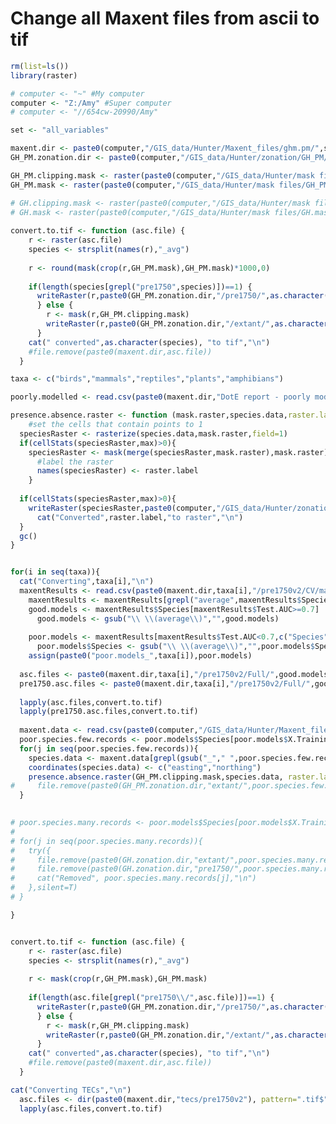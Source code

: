 Change all Maxent files from ascii to tif
==============================================


```r
rm(list=ls())
library(raster)

# computer <- "~" #My computer
computer <- "Z:/Amy" #Super computer
# computer <- "//654cw-20990/Amy"

set <- "all_variables"

maxent.dir <- paste0(computer,"/GIS_data/Hunter/Maxent_files/ghm.pm/",set,"/output/")
GH_PM.zonation.dir <- paste0(computer,"/GIS_data/Hunter/zonation/GH_PM/")

GH_PM.clipping.mask <- raster(paste0(computer,"/GIS_data/Hunter/mask files/GH_PM.clipping.mask_v2.tif"))
GH_PM.mask <- raster(paste0(computer,"/GIS_data/Hunter/mask files/GH_PM.mask.tif"))

# GH.clipping.mask <- raster(paste0(computer,"/GIS_data/Hunter/mask files/GH.clipping.mask.tif"))
# GH.mask <- raster(paste0(computer,"/GIS_data/Hunter/mask files/GH.mask.tif"))
  
convert.to.tif <- function (asc.file) {
    r <- raster(asc.file)
    species <- strsplit(names(r),"_avg")
    
    r <- round(mask(crop(r,GH_PM.mask),GH_PM.mask)*1000,0)
    
    if(length(species[grepl("pre1750",species)])==1) {
      writeRaster(r,paste0(GH_PM.zonation.dir,"/pre1750/",as.character(species),"_SDM.GH_PM.tif"), overwrite=T,datatype="INT2U")
      } else {
        r <- mask(r,GH_PM.clipping.mask)
        writeRaster(r,paste0(GH_PM.zonation.dir,"/extant/",as.character(species),"_SDM.GH_PM.tif"), overwrite=T,datatype="INT2U")
      }  
    cat(" converted",as.character(species), "to tif","\n")
    #file.remove(paste0(maxent.dir,asc.file))
  }

taxa <- c("birds","mammals","reptiles","plants","amphibians")

poorly.modelled <- read.csv(paste0(maxent.dir,"DotE report - poorly modelled species.csv"))

```

```r
presence.absence.raster <- function (mask.raster,species.data,raster.label="",region) {
    #set the cells that contain points to 1
  speciesRaster <- rasterize(species.data,mask.raster,field=1)
  if(cellStats(speciesRaster,max)>0){  
    speciesRaster <- mask(merge(speciesRaster,mask.raster),mask.raster)
      #label the raster
      names(speciesRaster) <- raster.label
    }
  
  if(cellStats(speciesRaster,max)>0){
    writeRaster(speciesRaster,paste0(computer,"/GIS_data/Hunter/zonation/",region,"/extant/",raster.label,"_SSI.GH_PM.tif"), overwrite=T)
      cat("Converted",raster.label,"to raster","\n")
  }
  gc()
}



```


```r
for(i in seq(taxa)){
  cat("Converting",taxa[i],"\n")
  maxentResults <- read.csv(paste0(maxent.dir,taxa[i],"/pre1750v2/CV/maxentResults.csv"))
    maxentResults <- maxentResults[grepl("average",maxentResults$Species),]
    good.models <- maxentResults$Species[maxentResults$Test.AUC>=0.7]
      good.models <- gsub("\\ \\(average\\)","",good.models)
      
    poor.models <- maxentResults[maxentResults$Test.AUC<0.7,c("Species","X.Training.samples","Test.AUC")]
      poor.models$Species <- gsub("\\ \\(average\\)","",poor.models$Species)
    assign(paste0("poor.models_",taxa[i]),poor.models)
  
  asc.files <- paste0(maxent.dir,taxa[i],"/pre1750v2/Full/",good.models,".asc")
  pre1750.asc.files <- paste0(maxent.dir,taxa[i],"/pre1750v2/Full/",good.models,"_pre1750.asc")
    
  lapply(asc.files,convert.to.tif) 
  lapply(pre1750.asc.files,convert.to.tif)
  
  maxent.data <- read.csv(paste0(computer,"/GIS_data/Hunter/Maxent_files/ghm.pm/species_data/maxent.data_",taxa[i],".csv"))
  poor.species.few.records <- poor.models$Species[poor.models$X.Training.samples<100]
  for(j in seq(poor.species.few.records)){
    species.data <- maxent.data[grepl(gsub("_"," ",poor.species.few.records[j]),maxent.data$species),]
    coordinates(species.data) <- c("easting","northing")
    presence.absence.raster(GH_PM.clipping.mask,species.data, raster.label=poor.species.few.records[j],region="GH_PM")
#     file.remove(paste0(GH_PM.zonation.dir,"extant/",poor.species.few.records[j],"_SDM.GH_PM.tif"))
  }
 

# poor.species.many.records <- poor.models$Species[poor.models$X.Training.samples>100] 
# 
# for(j in seq(poor.species.many.records)){
#   try({
#     file.remove(paste0(GH.zonation.dir,"extant/",poor.species.many.records[j],"_SDM_GH.tif"))
#     file.remove(paste0(GH.zonation.dir,"pre1750/",poor.species.many.records[j],"_pre1750_SDM_GH.tif"))
#     cat("Removed", poor.species.many.records[j],"\n")
#   },silent=T)
# }

}



```

```r
convert.to.tif <- function (asc.file) {
    r <- raster(asc.file)
    species <- strsplit(names(r),"_avg")
    
    r <- mask(crop(r,GH_PM.mask),GH_PM.mask)
    
    if(length(asc.file[grepl("pre1750\\/",asc.file)])==1) {
      writeRaster(r,paste0(GH_PM.zonation.dir,"/pre1750/",as.character(species),"_pre1750_SDM.GH_PM.tif"), overwrite=T,datatype="INT2U")
      } else {
        r <- mask(r,GH_PM.clipping.mask)
        writeRaster(r,paste0(GH_PM.zonation.dir,"/extant/",as.character(species),"_SDM.GH_PM.tif"), overwrite=T,datatype="INT2U")
      }  
    cat(" converted",as.character(species), "to tif","\n")
    #file.remove(paste0(maxent.dir,asc.file))
  }

cat("Converting TECs","\n")
  asc.files <- dir(paste0(maxent.dir,"tecs/pre1750v2"), pattern=".tif$",full.names=TRUE,recursive=T)
  lapply(asc.files,convert.to.tif) 


```

